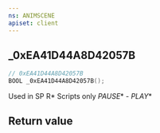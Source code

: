 ```yaml
---
ns: ANIMSCENE
apiset: client
---
```

## _0xEA41D44A8D42057B

```c
// 0xEA41D44A8D42057B
BOOL _0xEA41D44A8D42057B();
```

Used in SP R* Scripts only
_PAUSE_* - _PLAY_*


## Return value